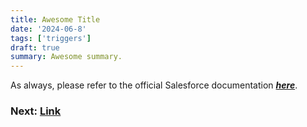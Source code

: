 ```yaml
---
title: Awesome Title
date: '2024-06-8'
tags: ['triggers']
draft: true
summary: Awesome summary.
---
```


As always, please refer to the official Salesforce documentation **_[here](https://developer.salesforce.com/docs/atlas.en-us.apexcode.meta/apexcode/apex_triggers.htm)_**.

### Next: [Link](/blog/url)
